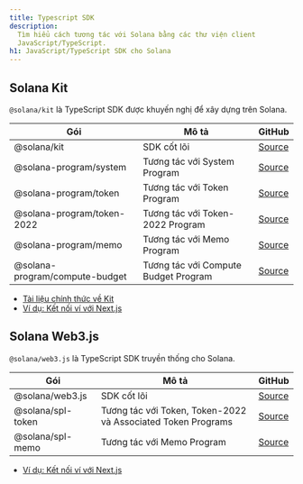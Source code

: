 ```yaml
---
title: Typescript SDK
description:
  Tìm hiểu cách tương tác với Solana bằng các thư viện client
  JavaScript/TypeScript.
h1: JavaScript/TypeScript SDK cho Solana
---
```


## Solana Kit

`@solana/kit` là TypeScript SDK được khuyến nghị để xây dựng trên Solana.

| Gói                            | Mô tả                                | GitHub                                                                          |
| ------------------------------ | ------------------------------------ | ------------------------------------------------------------------------------- |
| @solana/kit                    | SDK cốt lõi                          | [Source](https://github.com/anza-xyz/kit)                                       |
| @solana-program/system         | Tương tác với System Program         | [Source](https://github.com/solana-program/system/tree/main/clients/js)         |
| @solana-program/token          | Tương tác với Token Program          | [Source](https://github.com/solana-program/token/tree/main/clients/js)          |
| @solana-program/token-2022     | Tương tác với Token-2022 Program     | [Source](https://github.com/solana-program/token-2022/tree/main/clients/js)     |
| @solana-program/memo           | Tương tác với Memo Program           | [Source](https://github.com/solana-program/memo/tree/main/clients/js)           |
| @solana-program/compute-budget | Tương tác với Compute Budget Program | [Source](https://github.com/solana-program/compute-budget/tree/main/clients/js) |

- [Tài liệu chính thức về Kit](https://www.solanakit.com/)
- [Ví dụ: Kết nối ví với Next.js](/docs/frontend/kit)

## Solana Web3.js

`@solana/web3.js` là TypeScript SDK truyền thống cho Solana.

| Gói               | Mô tả                                                        | GitHub                                                                             |
| ----------------- | ------------------------------------------------------------ | ---------------------------------------------------------------------------------- |
| @solana/web3.js   | SDK cốt lõi                                                  | [Source](https://github.com/solana-foundation/solana-web3.js)                      |
| @solana/spl-token | Tương tác với Token, Token-2022 và Associated Token Programs | [Source](https://github.com/solana-program/token-2022/tree/main/clients/js-legacy) |
| @solana/spl-memo  | Tương tác với Memo Program                                   | [Source](https://github.com/solana-program/memo/tree/main/clients/js-legacy)       |

- [Ví dụ: Kết nối ví với Next.js](/developers/cookbook/wallets/connect-wallet-react)
